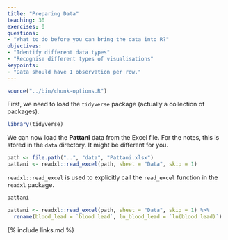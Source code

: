 ```yaml
---
title: "Preparing Data"
teaching: 30
exercises: 0
questions:
- "What to do before you can bring the data into R?"
objectives:
- "Identify different data types"
- "Recognise different types of visualisations"
keypoints:
- "Data should have 1 observation per row."
---
```


```r
source("../bin/chunk-options.R")
```

First, we need to load the `tidyverse` package (actually a collection of packages).

```r
library(tidyverse)
```

We can now load the **Pattani** data from the Excel file. For the notes, this is stored
in the `data` directory. It might be different for you.

```r
path <- file.path("..", "data", "Pattani.xlsx")
pattani <- readxl::read_excel(path, sheet = "Data", skip = 1)
```

`readxl::read_excel` is used to explicitly call the `read_excel` function in the `readxl`
package.



```r
pattani
```


```r
pattani <- readxl::read_excel(path, sheet = "Data", skip = 1) %>%
  rename(blood_lead = `blood lead`, ln_blood_lead = `ln(blood lead)`)

```

{% include links.md %}
